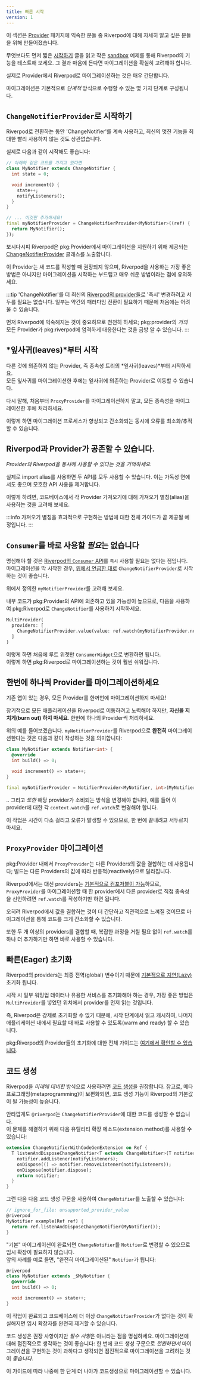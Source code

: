 ```yaml
---
title: 빠른 시작
version: 1
---
```


이 섹션은 [Provider] 패키지에 익숙한 분들 중 Riverpod에 대해 자세히 알고 싶은 분들을 위해 만들어졌습니다.

무엇보다도 먼저 짧은 [시작하기] 글을 읽고 작은 [sandbox] 예제를 통해 Riverpod의 기능을 테스트해 보세요. 
그 결과 마음에 든다면 마이그레이션을 확실히 고려해야 합니다.

실제로 Provider에서 Riverpod로 마이그레이션하는 것은 매우 간단합니다.  

마이그레이션은 기본적으로 *단계적* 방식으로 수행할 수 있는 몇 가지 단계로 구성됩니다.

## `ChangeNotifierProvider`로 시작하기

Riverpod로 전환하는 동안 'ChangeNotifier'를 계속 사용하고, 최신의 멋진 기능을 최대한 빨리 사용하지 않는 것도 상관없습니다.
  
실제로 다음과 같이 시작해도 좋습니다:

```dart
// 아래와 같은 코드를 가지고 있다면
class MyNotifier extends ChangeNotifier {
  int state = 0;

  void increment() {
    state++;
    notifyListeners();
  }
}

// ... 이것만 추가하세요!
final myNotifierProvider = ChangeNotifierProvider<MyNotifier>((ref) {
  return MyNotifier();
});
```

보시다시피 Riverpod은 pkg:Provider에서 마이그레이션을 지원하기 위해 제공되는 [ChangeNotifierProvider] 클래스를 노출합니다.

이 Provider는 새 코드를 작성할 때 권장되지 않으며, Riverpod을 사용하는 가장 좋은 방법은 아니지만
마이그레이션을 시작하는 부드럽고 매우 쉬운 방법이라는 점에 유의하세요.

:::tip
'ChangeNotifier'를 더 최신의 [Riverpod의 provider들]로 '즉시' 변경하려고 서두를 필요는 없습니다.
일부는 약간의 패러다임 전환이 필요하기 때문에 처음에는 어려울 수 있습니다.  

먼저 Riverpod에 익숙해지는 것이 중요하므로 천천히 하세요;
pkg:provider의 *거의* 모든 Provider가 pkg:riverpod에 엄격하게 대응한다는 것을 금방 알 수 있습니다.
:::

## *잎사귀(leaves)*부터 시작

다른 것에 의존하지 않는 Provider, 즉 종속성 트리의 *잎사귀(leaves)*부터 시작하세요.  
모든 잎사귀를 마이그레이션한 후에는 잎사귀에 의존하는 Provider로 이동할 수 있습니다.

다시 말해, 처음부터 `ProxyProvider`를 마이그레이션하지 말고, 모든 종속성을 마이그레이션한 후에 처리하세요.

이렇게 하면 마이그레이션 프로세스가 향상되고 간소화되는 동시에 오류를 최소화/추적할 수 있습니다.


## Riverpod과 Provider가 공존할 수 있습니다.
*Provider와 Riverpod을 동시에 사용할 수 있다는 것을 기억하세요.*

실제로 import alias를 사용하면 두 API를 모두 사용할 수 있습니다.
이는 가독성 면에서도 좋으며 모호한 API 사용을 제거합니다.

이렇게 하려면, 코드베이스에서 각 Provider 가져오기에 대해 가져오기 별칭(alias)을 사용하는 것을 고려해 보세요.

:::info
가져오기 별칭을 효과적으로 구현하는 방법에 대한 전체 가이드가 곧 제공될 예정입니다.
:::

## `Consumer`를 바로 사용할 *필요*는 없습니다

명심해야 할 것은 [Riverpod의 `Consumer` API]를 `즉시` 사용할 필요는 없다는 점입니다.  
마이그레이션을 막 시작한 경우, [위에서 언급한 대로] `ChangeNotifierProvider`로 시작하는 것이 좋습니다.

위에서 정의한 `myNotifierProvider`를 고려해 보세요.

내부 코드가 pkg:Provider의 API에 의존하고 있을 가능성이 높으므로, 다음을 사용하여 pkg:Riverpod로 `ChangeNotifier`를 사용하기 시작하세요.
```dart
MultiProvider(
  providers: [
    ChangeNotifierProvider.value(value: ref.watch(myNotifierProvider.notifier)),
  ]
)
```

이렇게 하면 처음에 루트 위젯만 `ConsumerWidget`으로 변환하면 됩니다.  
이렇게 하면 pkg:Riverpod로 마이그레이션하는 것이 훨씬 쉬워집니다.


## 한번에 하나씩 Provider를 마이그레이션하세요

기존 앱이 있는 경우, 모든 Provider를 한꺼번에 마이그레이션하지 마세요!

장기적으로 모든 애플리케이션을 Riverpod로 이동하려고 노력해야 하지만, **자신을 지치게(burn out) 하지 마세요**.
한번에 하나의 Provider씩 처리하세요.

위의 예를 들어보겠습니다. `myNotifierProvider`를 Riverpod으로 **완전히** 마이그레이션한다는 것은 다음과 같이 작성하는 것을 의미합니다:

```dart
class MyNotifier extends Notifier<int> {
  @override
  int build() => 0;

  void increment() => state++;
}

final myNotifierProvider = NotifierProvider<MyNotifier, int>(MyNotifier.new);
```

.. 그리고 _또한_ 해당 provider가 소비되는 방식을 변경해야 합니다, 
예를 들어 이 provider에 대한 각 `context.watch`를 `ref.watch`로 변경해야 합니다.

이 작업은 시간이 다소 걸리고 오류가 발생할 수 있으므로, 한 번에 끝내려고 서두르지 마세요.

## `ProxyProvider` 마이그레이션
pkg:Provider 내에서 `ProxyProvider`는 다른 Providers의 값을 결합하는 데 사용됩니다;
빌드는 다른 Providers의 값에 따라 반응적(reactively)으로 달라집니다.

Riverpod에서는 대신 providers는 [기본적으로 컴포저블이 가능]하므로, 
`ProxyProvider`를 마이그레이션할 때 한 provider에서 다른 provider로 직접 종속성을 선언하려면 `ref.watch`를 작성하기만 하면 됩니다.

오히려 Riverpod에서 값을 결합하는 것이 더 간단하고 직관적으로 느껴질 것이므로 마이그레이션을 통해 코드를 크게 간소화할 수 있습니다.

또한 두 개 이상의 providers를 결합할 때, 복잡한 과정을 거칠 필요 없이 `ref.watch`를 하나 더 추가하기만 하면 바로 사용할 수 있습니다.

## 빠른(Eager) 초기화

Riverpod의 providers는 최종 전역(global) 변수이기 때문에 [기본적으로 지연(Lazy)] 초기화 됩니다.

시작 시 일부 워밍업 데이터나 유용한 서비스를 초기화해야 하는 경우, 가장 좋은 방법은 `MultiProvider`를 넣었던 위치에서 provider를 먼저 읽는 것입니다.

즉, Riverpod은 강제로 초기화할 수 없기 때문에, 시작 단계에서 읽고 캐시하여, 나머지 애플리케이션 내에서 필요할 때 바로 사용할 수 있도록(warm and ready) 할 수 있습니다.

pkg:Riverpod의 Provider들의 초기화에 대한 전체 가이드는 [여기에서 확인할 수 있습니다].

## 코드 생성
Riverpod을 *미래에 대비한* 방식으로 사용하려면 [코드 생성]을 권장합니다.
참고로, 메타프로그래밍(metaprogramming)이 보편화되면, 코드 생성 기능이 Riverpod의 기본값이 될 가능성이 높습니다.

안타깝게도 `@riverpod`는 `ChangeNotifierProvider`에 대한 코드를 생성할 수 없습니다.  
이 문제를 해결하기 위해 다음 유틸리티 확장 메소드(extension method)를 사용할 수 있습니다:

```dart
extension ChangeNotifierWithCodeGenExtension on Ref {
  T listenAndDisposeChangeNotifier<T extends ChangeNotifier>(T notifier) {
    notifier.addListener(notifyListeners);
    onDispose(() => notifier.removeListener(notifyListeners));
    onDispose(notifier.dispose);
    return notifier;
  }
}
```

그런 다음 다음 코드 생성 구문을 사용하여 `ChangeNotifier`를 노출할 수 있습니다:
```dart
// ignore_for_file: unsupported_provider_value
@riverpod
MyNotifier example(Ref ref) {
  return ref.listenAndDisposeChangeNotifier(MyNotifier());
}
```

"기본" 마이그레이션이 완료되면 `ChangeNotifier`를 `Notifier`로 변경할 수 있으므로 임시 확장이 필요하지 않습니다.  
앞의 사례를 예로 들면, "완전히 마이그레이션된" `Notifier`가 됩니다:

```dart
@riverpod
class MyNotifier extends _$MyNotifier {
  @override
  int build() => 0;

  void increment() => state++;
}
```

이 작업이 완료되고 코드베이스에 더 이상 `ChangeNotifierProvider`가 없다는 것이 확실해지면 임시 확장자를 완전히 제거할 수 있습니다.

코드 생성은 권장 사항이지만 *필수 사항*은 아니라는 점을 명심하세요.
마이그레이션에 대해 점진적으로 생각하는 것이 좋습니다:
한 번에 코드 생성 구문으로 *전환하면서* 마이그레이션을 구현하는 것이 과하다고 생각되면 점진적으로 마이그레이션을 고려하는 것이 *좋습니다*.

이 가이드에 따라 나중에 한 단계 더 나아가 코드생성으로 마이그레이션할 수 있습니다.

[시작하기]: /docs/introduction/getting_started
[sandbox]: https://dartpad.dev/?null_safety=true&id=ef06ab3ce0b822e6cc5db0575248e6e2
[Provider]: https://pub.dev/packages/provider
[ChangeNotifierProvider]: https://pub.dev/documentation/hooks_riverpod/latest/legacy/ChangeNotifierProvider-class.html
[코드 생성]: /docs/concepts/about_code_generation
[Riverpod의 provider들]: https://pub.dev/documentation/hooks_riverpod/latest/hooks_riverpod/Notifier-class.html
[기본적으로 컴포저블이 가능]: /docs/from_provider/motivation#combining-providers-is-hard-and-error-prone
[위에서 언급한 대로]: /docs/from_provider/quickstart#start-with-changenotifierprovider
[Riverpod의 `Consumer` API]: /docs/concepts/reading
[기본적으로 지연(Lazy)]: /docs/concepts/provider_lifecycles
[여기에서 확인할 수 있습니다]: /docs/essentials/eager_initialization
